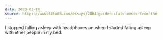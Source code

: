 ```yaml
---
date: 2023-02-18
source: https://www.68to05.com/essays/2004-garden-state-music-from-the-major-motion-picture
---
```


I stopped falling asleep with headphones on when I started falling asleep with other people in my bed.
